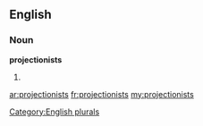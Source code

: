 ==English==

===Noun===
'''projectionists'''

# {{plural of|[[projectionist]]}}

[[Category:English plurals]]

[[ar:projectionists]]
[[fr:projectionists]]
[[my:projectionists]]